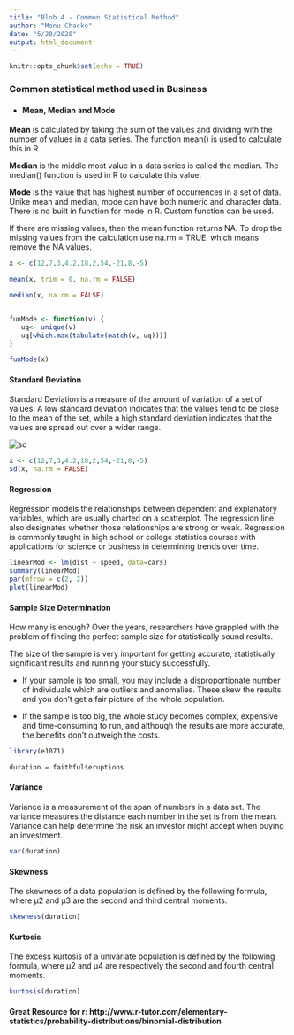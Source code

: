 ```yaml
---
title: "Blob 4 - Common Statistical Method"
author: "Monu Chacko"
date: "5/20/2020"
output: html_document
---
```


```r
knitr::opts_chunk$set(echo = TRUE)
```

### Common statistical method used in Business 

- #### Mean, Median and Mode

**Mean** is calculated by taking the sum of the values and dividing with the number of values in a data series. The function mean() is used to calculate this in R.

**Median** is the middle most value in a data series is called the median. The median() function is used in R to calculate this value.

**Mode** is the value that has highest number of occurrences in a set of data. Unike mean and median, mode can have both numeric and character data. There is no built in function for mode in R. Custom function can be used.

If there are missing values, then the mean function returns NA. To drop the missing values from the calculation use na.rm = TRUE. which means remove the NA values.

```r
x <- c(12,7,3,4.2,18,2,54,-21,8,-5)

mean(x, trim = 0, na.rm = FALSE)

median(x, na.rm = FALSE)


funMode <- function(v) {
   uq<- unique(v)
   uq[which.max(tabulate(match(v, uq)))]
}

funMode(x)

```

#### Standard Deviation  

Standard Deviation is a measure of the amount of variation  of a set of values. A low standard deviation indicates that the values tend to be close to the mean of the set, while a high standard deviation indicates that the values are spread out over a wider range.

<img src="standarddeviationformula.gif" alt="sd" />

```r

x <- c(12,7,3,4.2,18,2,54,-21,8,-5)
sd(x, na.rm = FALSE)

```

#### Regression  

Regression models the relationships between dependent and explanatory variables, which are usually charted on a scatterplot. The regression line also designates whether those relationships are strong or weak. Regression is commonly taught in high school or college statistics courses with applications for science or business in determining trends over time.

```r
linearMod <- lm(dist ~ speed, data=cars)
summary(linearMod)
par(mfrow = c(2, 2))
plot(linearMod)
```

#### Sample Size Determination  

How many is enough? Over the years, researchers have grappled with the problem of finding the perfect sample size for statistically sound results.

The size of the sample is very important for getting accurate, statistically significant results and running your study successfully.

- If your sample is too small, you may include a disproportionate number of individuals which are outliers and anomalies. These skew the results and you don’t get a fair picture of the whole population.

- If the sample is too big, the whole study becomes complex, expensive and time-consuming to run, and although the results are more accurate, the benefits don’t outweigh the costs.


```r
library(e1071)

duration = faithful$eruptions
```

#### Variance

Variance is a measurement of the span of numbers in a data set. The variance measures the distance each number in the set is from the mean. Variance can help determine the risk an investor might accept when buying an investment.

```r
var(duration)
```

#### Skewness

The skewness of a data population is defined by the following formula, where μ2 and μ3 are the second and third central moments.

```r
skewness(duration)
```


#### Kurtosis

The excess kurtosis of a univariate population is defined by the following formula, where μ2 and μ4 are respectively the second and fourth central moments.

```r
kurtosis(duration)
```


#### Great Resource for r: http://www.r-tutor.com/elementary-statistics/probability-distributions/binomial-distribution

